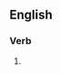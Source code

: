 {{also|jíbìng}}

==English==

===Verb===
{{head|en|verb form}}

# {{present participle of|en|jibe|nocat=1}}